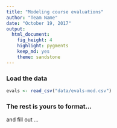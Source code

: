 ```yaml
---
title: "Modeling course evaluations"
author: "Team Name"
date: "October 19, 2017"
output: 
  html_document: 
    fig_height: 4
    highlight: pygments
    keep_md: yes
    theme: sandstone
---
```


### Load the data

```r
evals <- read_csv("data/evals-mod.csv")
```

### The rest is yours to format...

and fill out ...